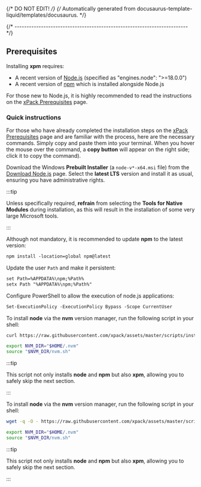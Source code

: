 {/* DO NOT EDIT! */}
{/* Automatically generated from docusaurus-template-liquid/templates/docusaurus. */}


{/* ------------------------------------------------------------------------ */}

## Prerequisites

Installing **xpm** requires:

- A recent version of [Node.js](https://nodejs.org) (specified as "engines.node": ">=18.0.0")
- A recent version of [npm](https://docs.npmjs.com/cli/npm) which is installed alongside Node.js

For those new to Node.js, it is highly recommended to read the instructions
on the [xPack Prerequisites](https://xpack.github.io/install/) page.

### Quick instructions

For those who have already completed the installation steps on the
[xPack Prerequisites](https://xpack.github.io/install/) page and are
familiar with the process, here are the necessary commands.
Simply copy and paste them into your terminal. When you hover the mouse
over the command, a **copy button** will appear on
the right side; click it to copy the command).

<Tabs groupId="operating-systems">

<TabItem value="windows" label="Windows" default>

Download the Windows **Prebuilt Installer** (a `node-v*-x64.msi` file) from the
[Download Node.js](https://nodejs.org/en/download/prebuilt-installer)
page. Select the **latest LTS** version
and install it as usual, ensuring you have administrative rights.

:::tip

Unless specifically required, **refrain** from selecting the
**Tools for Native Modules** during installation, as this will
result in the installation of some very large Microsoft tools.

:::

Although not mandatory, it is recommended to update **npm** to the
latest version:

```txt
npm install -location=global npm@latest
```

Update the user `Path` and make it persistent:

```txt
set Path=%APPDATA%\npm;%Path%
setx Path "%APPDATA%\npm;%Path%"
```

Configure PowerShell to allow the execution of node.js applications:

```txt
Set-ExecutionPolicy -ExecutionPolicy Bypass -Scope CurrentUser
```

</TabItem>

<TabItem value="macos" label="macOS">

To install **node** via the **nvm** version manager,
run the following script in your shell:

```sh
curl https://raw.githubusercontent.com/xpack/assets/master/scripts/install-nvm-node-npm-xpm.sh | ${SHELL}

export NVM_DIR="$HOME/.nvm"
source "$NVM_DIR/nvm.sh"
```

:::tip

This script not only installs **node** and **npm** but
also **xpm**, allowing you to safely skip the next section.

:::

</TabItem>

<TabItem value="linux" label="GNU/Linux">

To install **node** via the **nvm** version manager,
run the following script in your shell:

```sh
wget -q -O - https://raw.githubusercontent.com/xpack/assets/master/scripts/install-nvm-node-npm-xpm.sh | ${SHELL}

export NVM_DIR="$HOME/.nvm"
source "$NVM_DIR/nvm.sh"
```

:::tip

This script not only installs **node** and **npm** but
also **xpm**, allowing you to safely skip the next section.

:::

</TabItem>

</Tabs>

